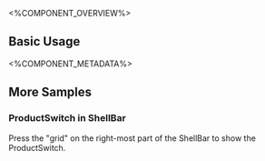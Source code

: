 
<%COMPONENT_OVERVIEW%>

## Basic Usage
<Basic />

<%COMPONENT_METADATA%>

## More Samples

### ProductSwitch in ShellBar
Press the "grid" on the right-most part of the ShellBar to show the ProductSwitch.

<WithShellBar />